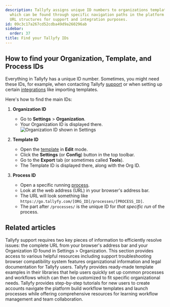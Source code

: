 ```yaml
---
description: Tallyfy assigns unique ID numbers to organizations templates and processes
  which can be found through specific navigation paths in the platform settings and
  URL structures for support and integration purposes.
id: 09c3c17a267cd52cdba49d9a260296ab
sidebar:
  order: 37
title: Find your Tallyfy IDs
---
```


## How to find your Organization, Template, and Process IDs

Everything in Tallyfy has a unique ID number. Sometimes, you might need these IDs, for example, when contacting Tallyfy [support](/products/pro/miscellaneous/support/how-can-i-contact-tallyfys-support-team/) or when setting up certain [integrations](/products/pro/integrations/) like importing templates.

Here's how to find the main IDs:

1.  **Organization ID**
    *   Go to **Settings** > **Organization**.
    *   Your Organization ID is displayed there.
        ![Organization ID shown in Settings](https://screenshots.tallyfy.com/tallyfy%2Fpro%2Fdesktop-light-show-org-id.png)

2.  **Template ID**
    *   Open the [template](/products/pro/documenting/templates/) in **Edit** mode.
    *   Click the **Settings** (or **Config**) button in the top toolbar.
    *   Go to the **Export** tab (or sometimes called **Tools**).
    *   The Template ID is displayed there, along with the Org ID.

3.  **Process ID**
    *   Open a specific running [process](/products/pro/tracking-and-tasks/processes/).
    *   Look at the web address (URL) in your browser's address bar.
    *   The URL will look something like `https://go.tallyfy.com/[ORG_ID]/processes/[PROCESS_ID]`.
    *   The part after `/processes/` is the unique ID for *that specific run* of the process.


## Related articles
<CardGrid>
<LinkTitleCard header="<b>Support > Provide necessary info to Tallyfy's support team</b>" href="/products/pro/miscellaneous/support/how-to-provide-necessary-info-to-tallyfy-support/" > Tallyfy support requires two key pieces of information to efficiently resolve issues: the complete URL from your browser's address bar and your Organization ID found in Settings > Organization. </LinkTitleCard>
<LinkTitleCard header="<b>Pro > Miscellaneous</b>" href="/products/pro/miscellaneous/" > This section provides access to various helpful resources including support troubleshooting browser compatibility system features organizational information and legal documentation for Tallyfy users. </LinkTitleCard>
<LinkTitleCard header="<b>Templates > Sample templates</b>" href="/products/pro/documenting/templates/how-can-i-access-tallyfys-sample-templates/" > Tallyfy provides ready-made template examples in their libraries that help users quickly set up common processes and workflows which can then be customized to fit specific organizational needs. </LinkTitleCard>
<LinkTitleCard header="<b>Pro > Getting started</b>" href="/products/pro/tutorials/" > Tallyfy provides step-by-step tutorials for new users to create accounts navigate the platform build workflow templates and launch processes while offering comprehensive resources for learning workflow management and team collaboration. </LinkTitleCard>
</CardGrid>